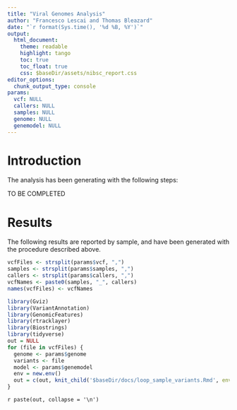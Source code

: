 ---
title: "Viral Genomes Analysis"
author: "Francesco Lescai and Thomas Bleazard"
date: "`r format(Sys.time(), '%d %B, %Y')`"
output:
  html_document:
    theme: readable
    highlight: tango
    toc: true
    toc_float: true
    css: $baseDir/assets/nibsc_report.css
editor_options:
  chunk_output_type: console
params:
  vcf: NULL
  callers: NULL
  samples: NULL
  genome: NULL
  genemodel: NULL
---


# Introduction

The analysis has been generating with the following steps:

TO BE COMPLETED

# Results

The following results are reported by sample, and have been generated with the procedure described above.


```{r parseInput, include=FALSE}
vcfFiles <- strsplit(params$vcf, ",")
samples <- strsplit(params$samples, ",")
callers <- strsplit(params$callers, ",")
vcfNames <- paste0(samples, "_", callers)
names(vcfFiles) <- vcfNames
```




```{r run-summary-md, include=FALSE}
library(Gviz)
library(VariantAnnotation)
library(GenomicFeatures)
library(rtracklayer)
library(Biostrings)
library(tidyverse)
out = NULL
for (file in vcfFiles) {
  genome <- params$genome
  variants <- file
  model <- params$genemodel
  env = new.env()
  out = c(out, knit_child('$baseDir/docs/loop_sample_variants.Rmd', envir=env))
}

```

`r paste(out, collapse = '\n')`

